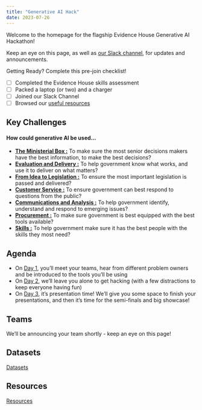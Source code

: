 ```yaml
---
title: "Generative AI Hack"
date: 2023-07-26
---
```


Welcome to the homepage for the flagship Evidence House Generative AI Hackathon!

Keep an eye on this page, as well as [our Slack channel](https://govdatascience.slack.com/archives/C04V76C0YR1), for updates and announcements.

Getting Ready? Complete this pre-join checklist!

- [ ]  Completed the Evidence House skills assessment
- [ ]  Packed a laptop (or two) and a charger
- [ ]  Joined our Slack Channel
- [ ]  Browsed our [useful resources](resources.qmd)

## Key Challenges
#### How could generative AI be used...

- [**The Ministerial Box :**](challenges/legislation.qmd) To make sure the most senior decisions makers have the best information, to make the best decisions?
- [**Evaluation and Delivery :**](challenges/legislation.qmd) To help government know what works, and use it to deliver on what matters?
- [**From Idea to Legislation :**](challenges/legislation.qmd) To ensure the most important legislation is passed and delivered?
- [**Customer Service :**](challenges/legislation.qmd) To ensure government can best respond to questions from the public?
- [**Communications and Analysis :**](challenges/legislation.qmd) To help government identify, understand and respond to emerging issues?
- [**Procurement :**](challenges/legislation.qmd) To make sure government is best equipped with the best tools available?
- [**Skills :**](challenges/legislation.qmd) To help government make sure it has the best people with the skills they most need?

## Agenda
- On [Day 1](day_1.qmd), you'll meet your teams, hear from different problem owners and be introduced to the tools you'll be using
- On [Day 2](day_2.qmd), we'll leave you alone to get hacking (with a few distractions to keep everyone having fun)
- On [Day 3](day_3.qmd), it's presentation time! We'll give you some space to finish your presentations, and then it's time for the semi-finals and big showcase!

## Teams
We'll be announcing your team shortly - keep an eye on this page!

## Datasets
[Datasets](data.qmd)

## Resources
[Resources](resources.qmd)